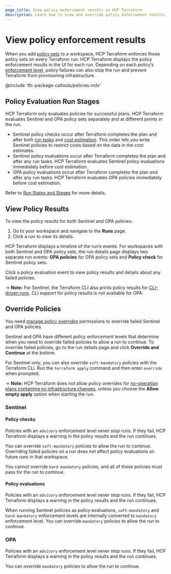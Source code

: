 ```yaml
---
page_title: View policy enforcement results in HCP Terraform
description: Learn how to view and override policy enforcement results in HCP Terraform.
---
```


# View policy enforcement results

When you add [policy sets](/terraform/cloud-docs/policy-enforcement/manage-policy-sets) to a workspace, HCP Terraform enforces those policy sets on every Terraform run. HCP Terraform displays the policy enforcement results in the UI for each run. Depending on each policy’s [enforcement level](/terraform/cloud-docs/policy-enforcement/manage-policy-sets#policy-enforcement-levels), policy failures can also stop the run and prevent Terraform from provisioning infrastructure.

<!-- BEGIN: TFC:only name:pnp-callout -->
@include 'tfc-package-callouts/policies.mdx'
<!-- END: TFC:only name:pnp-callout -->

## Policy Evaluation Run Stages

HCP Terraform only evaluates policies for successful plans. HCP Terraform evaluates Sentinel and OPA policy sets separately and at different points in the run.
- Sentinel policy checks occur after Terraform completes the plan and after both [run tasks](/terraform/cloud-docs/workspaces/settings/run-tasks) and [cost estimation](https://terraform.io/cloud-dodcs/cost-estimation). This order lets you write Sentinel policies to restrict costs based on the data in the cost estimates.
- Sentinel policy evaluations occur after Terraform completes the plan and after any run tasks. HCP Terraform evaluates Sentinel policy evaluations immediately before cost estimation.
- OPA policy evaluations occur after Terraform completes the plan and after any run tasks. HCP Terraform evaluates OPA policies immediately before cost estimation.

Refer to [Run States and Stages](/terraform/cloud-docs/run/states) for more details.

## View Policy Results

To view the policy results for both Sentinel and OPA policies:
1. Go to your workspace and navigate to the **Runs** page.
1. Click a run to view its details.

HCP Terraform displays a timeline of the run’s events. For workspaces with both Sentinel and OPA policy sets, the run details page displays two separate run events: **OPA policies** for OPA policy sets and **Policy check** for Sentinel policy sets.

Click a policy evaluation event to view policy results and details about any failed policies.

-> **Note:** For Sentinel, the Terraform CLI also prints policy results for [CLI-driven runs](/terraform/cloud-docs/run/cli). CLI support for policy results is not available for OPA.

## Override Policies

You need [manage policy overrides](/terraform/cloud-docs/users-teams-organizations/permissions#manage-policy-overrides) permissions to override failed Sentinel and OPA policies.

Sentinel and OPA have different policy enforcement levels that determine when you need to override failed policies to allow a run to continue.
To override failed policies, go to the run details page and click **Override and Continue** at the bottom.

For Sentinel only, you can also override `soft-mandatory` policies with the Terraform CLI. Run the `terraform apply` command and then enter `override` when prompted.

-> **Note:** HCP Terraform does not allow policy overrides for [no-operation plans containing no infrastructure changes](/terraform/cloud-docs/run/modes-and-options#allow-empty-apply), unless you choose the **Allow empty apply** option when starting the run. 

### Sentinel

#### Policy checks

Policies with an `advisory` enforcement level never stop runs. If they fail, HCP Terraform displays a warning in the policy results and the run continues.

You can override `soft-mandatory` policies to allow the run to continue. Overriding failed policies on a run does not affect policy evaluations on future runs in that workspace.

You cannot override `hard-mandatory` policies, and all of these policies must pass for the run to continue.

#### Policy evaluations

Policies with an `advisory` enforcement level never stop runs. If they fail, HCP Terraform displays a warning in the policy results and the run continues.

When running Sentinel policies as policy evaluations, `soft-mandatory` and `hard-mandatory` enforcement levels are internally converted to `mandatory` enforcement level.
You can override `mandatory` policies to allow the run to continue.

### OPA

Policies with an `advisory` enforcement level never stop runs. If they fail, HCP Terraform displays a warning in the policy results and the run continues.

You can override `mandatory` policies to allow the run to continue.

